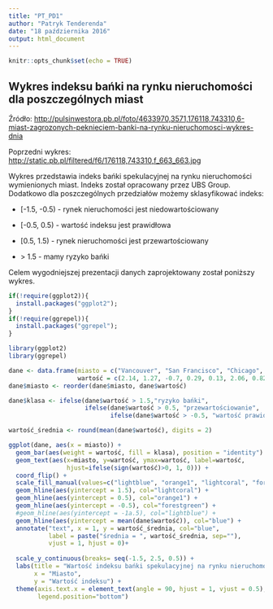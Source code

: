 ```yaml
---
title: "PT_PD1"
author: "Patryk Tenderenda"
date: "18 października 2016"
output: html_document
---
```


```r
knitr::opts_chunk$set(echo = TRUE)
```

## Wykres indeksu bańki na rynku nieruchomości dla poszczególnych miast

Źródło: <http://pulsinwestora.pb.pl/foto/4633970,3571,176118,743310,6-miast-zagrozonych-peknieciem-banki-na-rynku-nieruchomosci-wykres-dnia>

Poprzedni wykres: <http://static.pb.pl/filtered/f6/176118,743310,f_663_663.jpg>

Wykres przedstawia indeks bańki spekulacyjnej na rynku nieruchomości wymienionych miast. Indeks został opracowany przez UBS Group.
Dodatkowo dla poszczególnych przedziałów możemy sklasyfikować indeks:

* [-1.5, -0.5) - rynek nieruchomości jest niedowartościowany

* [-0.5, 0.5) - wartość indeksu jest prawidłowa

* [0.5, 1.5) - rynek nieruchomości jest przewartościowany

* \> 1.5 - mamy ryzyko bańki

Celem wygodniejszej prezentacji danych zaprojektowany został poniższy wykres.

```r

if(!require(ggplot2)){
  install.packages("ggplot2");
}
if(!require(ggrepel)){
  install.packages("ggrepel");
}

library(ggplot2)
library(ggrepel)

dane <- data.frame(miasto = c("Vancouver", "San Francisco", "Chicago", "Boston", "New York", "London", "Paris", "Stockholm", "Amsterdam", "Geneva", "Frankfurt", "Zurich", "Milan", "Munich", "Singapore", "Tokyo", "Hong Kong", "Sydeny"),
                   wartość = c(2.14, 1.27, -0.7, 0.29, 0.13, 2.06, 0.82, 1.92, 1.22, 0.75, 0.66, 1.03, -0.09, 1.59, 0.45, 0.68, 1.52, 1.70))
dane$miasto <- reorder(dane$miasto, dane$wartość)

dane$klasa <- ifelse(dane$wartość > 1.5,"ryzyko bańki", 
                     ifelse(dane$wartość > 0.5, "przewartościowanie",
                            ifelse(dane$wartość > -0.5, "wartość prawidłowa", "niedowartościowanie")))

wartość_średnia <- round(mean(dane$wartość), digits = 2)

ggplot(dane, aes(x = miasto)) +
  geom_bar(aes(weight = wartość, fill = klasa), position = "identity") +
  geom_text(aes(x=miasto, y=wartość, ymax=wartość, label=wartość, 
                hjust=ifelse(sign(wartość)>0, 1, 0))) + 
  coord_flip() +
  scale_fill_manual(values=c("lightblue", "orange1", "lightcoral", "forestgreen"), name = "Klasa indeksu") +
  geom_hline(aes(yintercept = 1.5), col="lightcoral") + 
  geom_hline(aes(yintercept = 0.5), col="orange1") + 
  geom_hline(aes(yintercept = -0.5), col="forestgreen") + 
  #geom_hline(aes(yintercept = -1a.5), col="lightblue") + 
  geom_hline(aes(yintercept = mean(dane$wartość)), col="blue") +
  annotate("text", x = 1, y = wartość_średnia, col="blue", 
           label = paste("średnia = ", wartość_średnia, sep=""),
           vjust = 1, hjust = 0)+
  
  scale_y_continuous(breaks= seq(-1.5, 2.5, 0.5)) +
  labs(title = "Wartość indeksu bańki spekulacyjnej na rynku nieruchomości", 
       x = "Miasto", 
       y = "Wartość indeksu") +
  theme(axis.text.x = element_text(angle = 90, hjust = 1, vjust = 0.5),
        legend.position="bottom")
```

